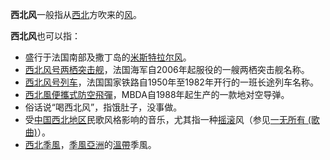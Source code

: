 '''西北风'''一般指从[[西北|西北]]方吹来的[[风|风]]。

'''西北风'''也可以指：
*盛行于法国南部及撒丁岛的[[米斯特拉尔风|米斯特拉尔风]]。
*[[西北風級兩棲突擊艦|西北风号两栖突击舰]]，法国海军自2006年起服役的一艘两栖突击舰名称。
*[[西北风号列车|西北风号列车]]，法国国家铁路自1950年至1982年开行的一班长途列车名称。
*[[西北風便攜式防空飛彈|西北風便攜式防空飛彈]]，MBDA自1988年起生产的一款地对空导弹。
*俗话说“喝西北风”，指饿肚子，没事做。
*受[[中国西北地区|中国西北地区]]民歌风格影响的音乐，尤其指一种[[摇滚|摇滚]]风（参见[[一无所有_(歌曲)|一无所有 (歌曲)]]）。
*[[西北季風|西北季風]]，[[季風亞洲|季風亞洲]]的[[溫帶|溫帶]]季風。

{{disambig|Cat=三字消歧义}}